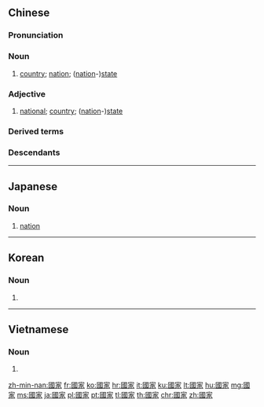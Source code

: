 ==Chinese==
{{zh-forms|s=国家}}

===Pronunciation===
{{zh-pron
|m=guójiā
|ma=y
|c=gwok3 gaa1
|h=pfs=koet-kâ
|md=guók-gă
|mn=xm,qz,tw:kok-ka/xm:kok-ke/zz:kok-kee
|mna=Taiwanese-Alternation4to8Word.ogg
|w=4koq jia
|mc=y
|oc=y
|cat=n
}}

===Noun===
{{zh-noun}}

# [[country]]; [[nation]]; ([[nation-state|nation]]-)[[state]]
#: {{zh-x|英語 國家|English-speaking '''country'''}}
#: {{zh-x|內陸 國家|landlocked '''country'''}}
#: {{zh-x|單一制 國家|[[unitary state|unitary '''state''']]}}
#: {{zh-x|治理 國家|to govern a '''country'''}}

===Adjective===
{{zh-adj}}

# {{lb|zh|attributive}} [[national]]; [[country]]; ([[nation-state|nation]]-)[[state]]
#: {{zh-x|國家 稅務 總局|the '''State''' Administration of Taxation (of the People's Republic of China)}}

===Derived terms===
{{zh-der|國家安全|國家標準|國家裁判|國家隊|國家法|國家公園|國家機關|國家賠償|國家稅|國家所有制|國家元首|警察國家|失敗國家|中度發展國家|低度發展國家|先進國家|共產國家|國家主義|國家公債|國家劇院|國家博士|國家圖書館|國家基本權|國家大事|國家安全局|國家安全法|國家建設|國家恐怖主義|國家承認|國家未來主人翁|國家棟梁|國家榮譽|國家生命力|國家社會主義|國家祥瑞|國家總動員|國家考試|國家興亡，匹夫有責|國家行為主義|國家資本|國家資本主義|國家闈場|國家音樂廳|國家風險評估|城邦國家|工業國家|已開發國家|未開發國家|極權國家|民主國家|民族國家|石油輸出國家組織|福利國家|美洲國家組織|聯邦國家|落後國家|衛星國家|被奴役國家|複合民族國家|開發中國家|開發國家|微型國家|發達國家|發展中國家}}

===Descendants===
{{CJKV||s=国家|こっか|국가|quốc gia}}

{{zh-cat|Beginning|Law}}

----

==Japanese==
{{ja-kanjitab|こく|k1=こっ|か|yomi=on}}

===Noun===
{{ja-noun|こっか|shin=国家}}

# [[nation]]

----

==Korean==
{{ko-hanjatab}}

===Noun===
{{ko-noun|hangeul=국가|rv=}}

# {{hanja form of|국가|[[nation]], [[country]], [[state]], [[polity]]}}

----

==Vietnamese==
{{vi-hantutab}}

===Noun===
{{vi-hantu}}

# {{han tu form of|quốc gia|[[nation]], [[state]]}}

[[zh-min-nan:國家]]
[[fr:國家]]
[[ko:國家]]
[[hr:國家]]
[[it:國家]]
[[ku:國家]]
[[lt:國家]]
[[hu:國家]]
[[mg:國家]]
[[ms:國家]]
[[ja:國家]]
[[pl:國家]]
[[pt:國家]]
[[tl:國家]]
[[th:國家]]
[[chr:國家]]
[[zh:國家]]